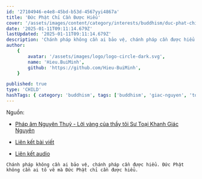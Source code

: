 ```yaml
---
id: '27104946-e4e8-45bd-b53d-4567yyi4867a'
title: 'Đức Phật Chỉ Cần Được Hiểu'
cover: '/assets/images/content/category/interests/buddhism/duc-phat-chi-can-duoc-hieu-cover.png'
date: '2025-01-11T09:11:14.679Z'
lastUpdated: '2025-01-11T09:11:14.679Z'
description: 'Chánh pháp không cần ai bảo vệ, chánh pháp cần được hiểu. Đức Phật không cần ai tô vẽ mà Đức Phật chỉ cần được hiểu.'
author:
    {
        avatar: '/assets/images/logo/logo-circle-dark.svg',
        name: 'Hieu.BuiMinh',
        github: 'https://github.com/Hieu-BuiMinh',
    }

published: true
type: 'CHILD'
hashTags: { category: 'buddhism', tags: ['buddhism', 'giac-nguyen', 'toai-khanh'] }
---
```


Nguồn:

- [Pháp âm Nguyên Thuỷ - Lời vàng của thầy tôi Sư Toại Khanh Giác Nguyên ](https://www.facebook.com/profile.php?id=100080705192181)

- [Liên kết bài viết](https://www.facebook.com/share/p/1BQmqqwmto/)

- [Liên kết audio](https://l.facebook.com/l.php?u=https%3A%2F%2Ftoaikhanh.com%2Faudiotext.php%3Fmp3%3Daudio%252F2018-Paltalk%252FKTC.Kinh%2520T%25C4%2583ng%2520Chi%2520s%25E1%25BB%2591%2520070%26fbclid%3DIwZXh0bgNhZW0CMTAAAR1cepqFK1vm9G2uQBmcXmzWXW7Z5zb_n5EDboCdp-u6oTExRg8SpEEnaGY_aem_5KRJRHqdCv0k0CQmL77rlQ&h=AT1be7QOnDBOIgxfhtV4uGh6tAzK72U-KXGR1WAwDbZPiaNBzY4Zsga-RSsSlwGjwB1hBTapLLvv8Nuz6S9XtdeVH5X5af-KMFk_ELn8RuHIqjvjkH5Nh4B0PfPDfkwL2sOKd0QNnX0WaMxSoZVOvg)

`Chánh pháp không cần ai bảo vệ, chánh pháp cần được hiểu. Đức Phật không cần ai tô vẽ mà Đức Phật chỉ cần được hiểu.`

<Audio src="https://res.cloudinary.com/hieu-buiminh/video/upload/v1739693584/duc-phat-chi-can-duoc-hieu_e3i2t5.mp3" />

<Image
	className="h-[350px] max-w-[350px] m-auto"
	src="/assets/images/content/category/interests/buddhism/su-giac-nguyen-01.png"
	alt="Sư Giác Nguyên"
/>

Cách đây vô lượng kiếp về trước, Đức Phật Thích Ca Mâu Ni cũng là một người y chang như chúng ta. Cũng phiền não, tham sân si, ái, mạn, kiến, nghi đầy ắp. Rồi có một ngày Ngài nhìn thấy cảnh sanh già đau chết, Ngài mới nghĩ rằng có sáng thì có tối, có dài có ngắn, có trắng có đen, có cao có thấp, có trong có ngoài.

Hễ đời có đau khổ thì chắc chắn có cái không đau khổ. Vậy bây giờ làm sao, làm sao để tìm ra con đường đó đây. Ngài lại suy nghĩ con đường thứ hai. Toàn bộ nếp sống của vô lượng chúng sanh trong vũ trụ này (trong cái biết của Ngài lúc đó), Ngài nói trong nếp sống chúng sanh chỉ gồm có hai là ác và thiện, thì mình nên sống ác để tìm con đường giải thoát hay là nên sống thiện để tìm ra con đường giải thoát. Tự Ngài thấy thôi. Tự Ngài thấy, thứ nhứt là Ngài tin trên đời này có một cứu cánh giải thoát. Thứ hai là bằng cách nào để đến được cứu cánh đó thì tự Ngài nghĩ: bằng con đường nào, ác hay thiện? Ngài thấy rằng ác là con đường không khả thi. Bởi vì khi mình sống ác là sống u mê, mà u mê làm sao mình thấy đường nữa. Vậy chỉ có con đường sống thiện thôi. Sống thiện, trước mắt thiện là ánh sáng, sống thiện thì mình mới thấy đường mình đi tiếp. Thế là Ngài sống thiện, theo đuổi lý tưởng giải thoát. Mơ hồ mông lung vậy thôi không có thầy bà nào dạy hết.

Thì khi trải qua nhiều kiếp như vậy, tấm lòng son ấy không phai nhạt. Công đức ngày một nhiều một dầy một sâu một nặng. Tự nhiên với một tâm tưởng lý tưởng ấy, cộng với chừng ấy công đức thì Ngài gặp chư Phật. Chư Phật vừa nhìn thấy là biết ngay đây là chủng tánh Phật đạo đang nằm trước mắt. Thế là chư Phật thi nhau khích lệ. Phật nào gặp Ngài cũng đều nói câu hai câu để khích lệ Ngài. Khi nhân duyên đầy đủ rồi thì vị Phật đầu tiên thọ ký cho Ngài đó là Phật Nhiên Đăng. Tức là sau khi Ngài gặp vô số Phật rồi, không có vị nào thọ ký cho Ngài hết thì cuối cùng đến vị Phật lần đầu thọ ký cho Ngài là Đức Phật Nhiên Đăng. Nhiều người VN hiểu lầm, nghe vị Phật đầu tiên thọ ký cho Ngài thì hiểu đầu tiên nghĩa là trước Đức Phật Nhiên Đăng không có Phật nào. Không phải vậy! Giống như tôi nói "Tôi đi cả buổi sáng ngoài chợ mà không có ai cho tôi cái gì để ăn. Mà người đầu tiên hồi sáng giờ cho tôi chút gì để bụng chính là bà lão đó". Nói vậy không có nghĩa là trước bà lão tôi không gặp ai. Tôi gặp nhiều lắm nhưng không ai cho tôi ăn hết. Chỉ có bà lão đó thôi. Các vị nghe kịp chưa? Thì khi Ngài gặp Đức Phật Nhiên Đăng, Đức Phật Nhiên Đăng xét thấy Ngài đã trải qua 16 A tăng kỳ đại kiếp. (A tăng kỳ là 10 lũy thừa 140 ).

Ngài thấy rằng vị này đã trải qua 16 A tăng kỳ nuôi lớn chí nguyện Phật đạo, hôm nay là công viên quả mãn vừa thích hợp để gặp Như Lai và Như Lai xác định vị này chắc chắn sẽ thành Phật. Ngài nhìn Ngài biết. Thọ ký không phải là chư Phật ban cho mình cái gì hết mà chư Phật chỉ xác nhận. Điều đặc biệt là chư Phật không bao giờ nói hai lời. Cho nên khi Đức Phật nói ngươi chắc chắn sẽ thành Phật thì chuyện đó không thay đổi. Khi Phật thọ ký rồi thì Bồ tát bội phần hoan hỷ. Kể từ đó về sau Ngài đương nhiên trở thành vị Bất thối Bồ tát, nghĩa là không có thay đổi chí hướng nữa.

Trong khi ngài Xá Lợi Phất có lần phát nguyện thành Phật, ta sẽ hành đạo như thế này: "Ai xin gì ta cũng cho không màng không tiếc". Lúc đó có người thử đến xin ngài con mắt, ngài móc ra ngài cho. Ông đó cầm con mắt thấy ghê quá ông liệng xuống đất. Ngài nhìn thấy chuyện ngài móc mắt ra đau đớn, con mắt là vật quý như vậy mình móc cho nó mà nó liệng dưới đất, ngài thấy nản quá và rồi thối chí, thế là ngài chuyển nguyện. Ngài không nguyện thành Phật nữa chỉ vì chuyện đó. Còn Bồ Tát Thích Ca Mâu Ni và vô số Bồ Tát khác kiên trì theo đuổi.
Thí dụ như mình dám móc mắt cho đó là hạnh bố thí, đau đớn cỡ nào cũng chịu được là hạnh nhẫn nại, hiểu được vì sao mình làm chuyện này đó là trí tuệ. Bố thí không phải cầu quả vị sanh tử chỉ hướng tới Phật đạo thì đó là ly dục ba-la-mật. Như vậy là trí ba-la-mật, nhẫn nại ba-la-mật và ly dục ba-la-mật.

Ở đây tôi nói theo hệ thống thập độ của Nam truyền chứ không phải là lục độ của Bắc truyền. Ngay cả khi mình cho mà người ta cũng không có vẻ trân quý vật cho của mình thì mình vẫn giữ, đó là xả ba-la-mật. Ngài Xá Lợi Phất thuở xưa ngài chưa đến trình độ đó cho nên ngài chịu không nỗi. Riêng những vị sẽ thành Phật thì họ hay lắm, cho cái khó cho, làm chuyện khó làm, mà nếu như gặp phải sự bẻ bàng ghẻ lạnh của thế nhân thì cũng không sao, chúng sanh không xứng đáng với tấm lòng của mình nhưng mình vẫn đối xử với chúng bằng tấm lòng của một người mẹ thì lúc bấy giờ lại thành tựu thêm một ba-la-mật nữa đó là hành xả ba-la-mật. Có nghĩa là đụng đâu các ngài cũng tu được. Tức là cuộc đời này chúng sanh có quỳ lại hay lấy thùng rác úp lên đầu thì ngài cũng giữ tâm dửng dưng, đó là xả ba-la-mật. Tại sao ngài làm được như vậy? Vì ngài hiểu đời phải như vậy, không phải như vậy không phải là đời. Thì đó chính là trí tuệ ba-la-mật. Bao nhiêu đắng cay chua chát ngài cũng chịu được đó là nhẫn nại ba-la-mật, và chừng ấy việc khó khăn mà ngài vẫn làm được, chỉ vì nhắm đến lý tưởng giải thoát trở thành một vị Phật thì đó gọi là ly dục ba-la-mật, và lòng đã quyết thì không thối chí, đó là quyết định ba-la-mật, nghị lực ba-la-mật, kiên trì ba-la-mật .

Sau khi gom đủ chừng ấy công đức, bao nhiêu hạnh lành trải qua vô lượng kiếp, cuối cùng ngài cũng trở thành một vị Chánh Đẳng Chánh Giác, thì bao nhiêu hạnh lành ba-la-mật đó gọi gọn trong một chữ `Duyên`. Do chừng ấy duyên cuối cùng ngài có 32 hảo tướng và trí tuệ của Chánh Đẳng Giác là không có gì là ngài không biết, tấm lòng của vị Chánh Đẳng Giác là ai ngài cũng thương. Trong lòng ngài không hề có sự phân biệt khi một người có lòng đang muốn giết ngài hay một người đang có lòng bỏ mạng vì ngài, ngài coi hai người đó giống nhau. Và đạo hạnh của ngài là không có đức lành nào là ngài không có.

Ba cái này cũng là do các duyên công đức nhiều đời mà có, rồi 32 hảo tướng, có trí tuệ hạnh lành ngài vẫn tiếp tục lên đường đi hoằng pháp tuỳ duyên.

Một lần nữa đắc đạo là do các duyên, đi hoằng pháp lại là do các duyên, khi công viên quả mãn chọn một góc rừng nào đó để xả bỏ báo thân xuôi tay mà ra đi. Đời gọi là viên tịch hoặc là Niết-bàn. Có nghĩa là cũng để lại tấm thân trên mặt đất đau thương này.

Vậy thì do duyên mà Phật đến rồi cũng do duyên mà Phật đi, do duyên mà chư Phật xuất hiện ở đời rồi cũng do duyên mà chư Phật biến mất ở đời. Vậy thì ngay cả chư Phật vĩ đại dường ấy mà cũng không nằm ngoài dòng cương tỏa của quy luật vạn hữu, tùy duyên như hữu. Tức là mọi thứ ở đời do duyên mà có. Nói như vậy có nghĩa là bản thân chư Phật còn nằm trong vòng vô thường-khổ-vô ngã thì nói gì những thứ ngoài ra. Cho nên trong kinh này ngài nói rằng dầu các đấng Như Lai có ra đời hay không thì mọi sự ở đời hễ có mặt là phải vô thường-khổ-vô ngã. Đó là luật chung.

Bên hệ Phật giáo hậu thời thì họ tô vẽ Đức Phật trở thành một ông thánh, ông thần mơ hồ lấp lánh lung linh. Tôi phải nói đó là lợi bất cập hại. Mình thương mình quý Phật mình phải hiểu Phật ở đâu mà có? Phật là gì? Phật đã dạy gì? Chứ không phải mình thương mình quý rồi mình tô vẽ chung quanh ngài một màu, một quầng sáng huyền hoặc hoang tưởng, thì cái đó là bệnh.

Tôi nhắc lại: Chánh pháp không cần ai bảo vệ, chánh pháp cần được hiểu. Đức Phật không cần ai tô vẽ mà Đức Phật chỉ cần được hiểu. Và đối với tăng chúng cũng không cần phải quỳ lạy tôn vinh rải hoa lót thảm. Phật tử hiểu tăng chúng là đã mừng rồi, tại sao không tóc và tại sao đắp y? Pháp học là gì? Pháp hành là gì? Thì hỗ trợ cho tăng chúng đó là quý. Hiểu tăng rồi hộ tăng đó chính là độ tăng. Cho nên Tam Bảo không cần mình phải tôn vinh vẽ vời huyền hoặc hoang tưởng, mà cần được hiểu.

Ở đây Đức Phật ngài dạy: "Có bao nhiêu điều ta đã giảng dạy cho các con, dầu ta có ra đời hay không ra đời thì những sự thật ấy muôn đời là vậy".
Bài kinh này sâu ở chỗ khi mà ngài nhấn mạnh như vậy thì mình mới thấy rùng mình. Thì ra hễ có mặt trên đời này, không gian nào thời gian nào đi nữa, có chư Phật hay không có chư Phật thì sanh, lão, bệnh, tử, vô thường, khổ, vô ngã, công thức vạn hữu do duyên mà có, có rồi phải mất. Công thức này muôn đời là vậy.

Cho nên trên đời này không có gì là thường, chỉ có duy nhất một thứ thường đó là `luật vô thường`. Luật này không bao giờ biến mất cuộc đời này…!

-Sư Giác Nguyên ~ Toại Khanh-

[Chép lại bài giảng của Sư]
